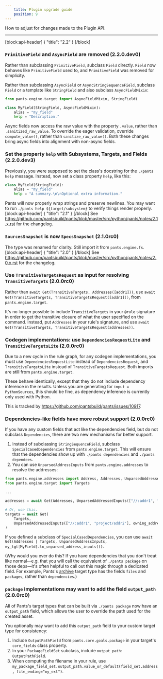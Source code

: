 ```yaml
---
    title: Plugin upgrade guide
    position: 9
---
```


How to adjust for changes made to the Plugin API.

---

[block:api-header]
{
  "title": "2.2"
}
[/block]
### `PrimitiveField` and `AsyncField` are removed (2.2.0.dev0)

Rather than subclassing `PrimitiveField`, subclass `Field` directly. `Field` now behaves like `PrimitiveField` used to, and `PrimitiveField` was removed for simplicity.

Rather than subclassing `AsyncField` or `AsyncStringSequenceField`, subclass `Field` or a template like `StringField` and also subclass `AsyncFieldMixin`:

```python
from pants.engine.target import AsyncFieldMixin, StringField)

class MyField(StringField, AsyncFieldMixin):
    alias = "my_field"
    help = "Description."
```

Async fields now access the raw value with the property `.value`, rather than `.sanitized_raw_value`. To override the eager validation, override `compute_value()`, rather than `sanitize_raw_value()`. Both these changes bring async fields into alignment with non-async fields.

### Set the property `help` with Subsystems, Targets, and Fields (2.2.0.dev3)

Previously, you were supposed to set the class's docstring for the `./pants help` message. Instead, now set a class property `help`, like this:

```python
class MyField(StringField):
    alias = "my_field"
    help = "A summary.\n\nOptional extra information."
```

Pants will now properly wrap strings and preserve newlines. You may want to run `./pants help ${target/subsystem}` to verify things render properly.
[block:api-header]
{
  "title": "2.1"
}
[/block]
See https://github.com/pantsbuild/pants/blob/master/src/python/pants/notes/2.1.x.rst for the changelog.

### `SourcesSnapshot` is now `SpecsSnapshot` (2.1.0rc0)

The type was renamed for clarity. Still import it from `pants.engine.fs`.
[block:api-header]
{
  "title": "2.0"
}
[/block]
See https://github.com/pantsbuild/pants/blob/master/src/python/pants/notes/2.0.x.rst for the changelog.

### Use `TransitiveTargetsRequest` as input for resolving `TransitiveTargets` (2.0.0rc0)

Rather than `await Get(TransitiveTargets, Addresses([addr1]))`, use `await Get(TransitiveTargets, TransitiveTargetsRequest([addr1]))`, from `pants.engine.target`.

It's no longer possible to include `TransitiveTargets` in your `@rule` signature in order to get the transitive closure of what the user specified on the command. Instead, put `Addresses` in your rule's signature, and use `await Get(TransitiveTargets, TransitiveTargetsRequest(addresses))`.

### Codegen implementations: use `DependenciesRequestLite` and `TransitiveTargetsLite` (2.0.0rc0)

Due to a new cycle in the rule graph, for any codegen implementations, you must use `DependenciesRequestLite` instead of `DependenciesRequest`, and `TransitiveTargetsLite` instead of `TransitiveTargetsRequest`. Both imports are still from `pants.engine.target`.

These behave identically, except that they do not include dependency inference in the results. Unless you are generating for `input = PythonSources`, this should be fine, as dependency inference is currently only used with Python.

This is tracked by https://github.com/pantsbuild/pants/issues/10917.

### Dependencies-like fields have more robust support (2.0.0rc0)

If you have any custom fields that act like the dependencies field, but do not subclass `Dependencies`, there are two new mechanisms for better support.

1. Instead of subclassing `StringSequenceField`, subclass `SpecialCasedDependencies` from `pants.engine.target`. This will ensure that the dependencies show up with `./pants dependencies` and `./pants dependees`.
2. You can use `UnparsedAddressInputs` from `pants.engine.addresses` to resolve the addresses:

```python
from pants.engine.addresses import Address, Addresses, UnparsedAddressedInputs
from pants.engine.target import Targets

...

addresses = await Get(Addresses, UnparsedAddressedInputs(["//:addr1", "project/addr2"], owning_address=None)

# Or, use this.
targets = await Get(
    Targets,
    UnparsedAddressedInputs(["//:addr1", "project/addr2"], owning_address=Address("project", target_name="original")
)
```

If you defined a subclass of `SpecialCasedDependencies`, you can use `await Get(Addresses | Targets, UnparsedAddressInputs, my_tgt[MyField].to_unparsed_address_inputs())`.

(Why would you ever do this? If you have dependencies that you don't treat like normal—e.g. that you will call the equivalent of `./pants package` on those deps—it's often helpful to call out this magic through a dedicated field. For example, Pants's [archive](https://github.com/pantsbuild/pants/blob/969c8dcba6eda0c939918b3bc5157ca45099b4d1/src/python/pants/core/target_types.py#L231-L257) target type has the fields `files` and `packages`, rather than `dependencies`.)

### `package` implementations may want to add the field `output_path` (2.0.0rc0)

All of Pants's target types that can be built via `./pants package` now have an `output_path` field, which allows the user to override the path used for the created asset.

You optionally may want to add this `output_path` field to your custom target type for consistency:

1. Include `OutputPathField` from `pants.core.goals.package` in your target's `core_fields` class property.
2. In your `PackageFieldSet` subclass, include `output_path: OutputPathField`.
3. When computing the filename in your rule, use `my_package_field_set.output_path.value_or_default(field_set.address, file_ending="my_ext")`.